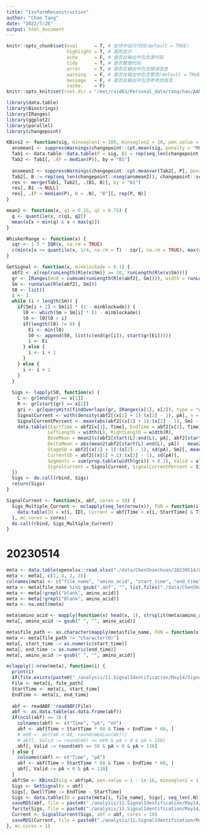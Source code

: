 ```yaml
---
title: "IsoformReconstruction"
author: "Chao Tang"
date: "2022/7/26"
output: html_document
---
```


```r
knitr::opts_chunk$set(eval      = T, # 在块中运行代码(default = TRUE)
                      highlight = T, # 高亮显示
                      echo      = F, # 是否在输出中包含源代码
                      tidy      = T, # 是否整理代码
                      error     = T, # 是否在输出中包含错误信息
                      warning   = F, # 是否在输出中包含警告(default = TRUE)
                      message   = F, # 是否在输出中包含参考的信息
                      cache.    = F)
knitr::opts_knit$set(root.dir = "/mnt/raid61/Personal_data/tangchao/AANanopore")
```

```r
library(data.table)
library(Biostrings)
library(IRanges)
library(ggplot2)
library(parallel)
library(changepoint)

KBins2 <- function(sig, minseglen1 = 100, minseglen2 = 10, pen.value = 1e-3) {
  ansmean1 <- suppressWarnings(changepoint::cpt.mean(sig, penalty = "MBIC", method = "PELT", minseglen = minseglen1))
  Tab1 <- data.table::data.table(P = sig, B1 = rep(seq_len(changepoint::nseg(ansmean1)), changepoint::seg.len(ansmean1)))
  Tab2 <- Tab1[, .(P = median(P)), by = "B1"]
  
  ansmean2 <- suppressWarnings(changepoint::cpt.meanvar(Tab2[, P], penalty = "Asymptotic", pen.value = pen.value, method = "PELT", minseglen = minseglen2))
  Tab2[, B := rep(seq_len(changepoint::nseg(ansmean2)), changepoint::seg.len(ansmean2))]
  res <- merge(Tab1, Tab2[, .(B1, B)], by = "B1")
  res[, B1 := NULL]
  res[, .(P = median(P), N = .N), "B"][, rep(P, N)]
}

mean2 <- function(x, q1 = 0.25, q2 = 0.75) {
  q <- quantile(x, c(q1, q2))
  mean(x[x > min(q) & x < max(q)])
}

WhiskerRange <- function(x) {
  iqr <- 1.5 * IQR(x, na.rm = TRUE)
  c(min(x[x >= quantile(x, 1/4, na.rm = T) - iqr], na.rm = TRUE), max(x[x <= quantile(x, 3/4, na.rm = T) + iqr], na.rm = TRUE))
}

GetSignal <- function(x, minblockade = 0.1) {
  abf2 <- x[rep(runLength(Rle(x$Sm)) >= 20, runLength(Rle(x$Sm)))]
  gr <- IRanges(end = cumsum(runLength(Rle(abf2[, Sm]))), width = runLength(Rle(abf2[, Sm])))
  Sm <- runValue(Rle(abf2[, Sm]))
  S0 <- list()
  i <- 1
  while (i < length(Sm)) {
    if(Sm[i + 1] < Sm[i] * (1 - minblockade)) {
      l0 <- which(Sm > Sm[i] * (1 - minblockade))
      l0 <- l0[l0 > i]
      if(length(l0) != 0) {
        Ei <- min(l0)
        S0 <- append(S0, list(c(end(gr[i]), start(gr[Ei]))))
        i <- Ei
      } else {
        i <- i + 1
      }
    } else {
      i <- i + 1
    }
  }
  
  Sigs <- lapply(S0, function(x) {
    L <- gr[end(gr) == x[1]]
    R <- gr[start(gr) == x[2]]
    gri <- gr[queryHits(findOverlaps(gr, IRanges(x[1], x[2]), type = "within"))]
    SignalCurrent <- with(density(abf2[(x[1] + 1):(x[2] - 1), pA], n = 10000), x[which.max(y)])
    SignalCurrentPercent <- mean(abs(abf2[(x[1] + 1):(x[2] - 1), Sm] - SignalCurrent) < 1) * 100
    data.table(StartTime = abf2[x[1], Time], EndTime = abf2[x[2], Time], 
               LeftLength = width(L), RightLength = width(R), 
               BaseMean = mean2(c(abf2[start(L):end(L), pA], abf2[start(R):end(R), pA])),
               DeltaMean = abs(mean2(abf2[start(L):end(L), pA]) - mean2(abf2[start(R):end(R), pA])),
               StageSD = abf2[(x[1] + 1):(x[2] - 1), sd(pA), Sm][, mean(V1)], 
               CurrentSD = abf2[(x[1] + 1):(x[2] - 1), sd(pA)], 
               Segments = sum(prop.table(width(gri)) > 0.1), Valid = all(abf2[start(L):end(R), Valid]), 
               SignalCurrent = SignalCurrent, SignalCurrentPercent = SignalCurrentPercent)
  })
  Sigs <- do.call(rbind, Sigs)
  return(Sigs)
}

SignalCurrent <- function(x, abf, cores = 10) {
  Sigs_Multiple_Current <- mclapply(seq_len(nrow(x)), FUN = function(i) {
    data.table(ID = x[i, ID], Current = abf[Time > x[i, StartTime] & Time < x[i, EndTime], pA] / x[i, BaseMean])
  }, mc.cores = cores)
  do.call(rbind, Sigs_Multiple_Current)
}
```

# 20230514

```r
meta <- data.table(openxlsx::read.xlsx("./data/ChenShanchuan/20230514/副本数据记录20230514.xlsx", sheet = 1))
meta <- meta[, c(1, 4, 2, 3)]
colnames(meta) <- c("file_name", "amino_acid", "start_time", "end_time")
meta <- meta[file_name %in% gsub(".abf", "", list.files("./data/ChenShanchuan/20230514", "abf$"))]
meta <- meta[!grepl("blank", amino_acid)]
meta <- meta[!grepl("Blank", amino_acid)]
meta <- na.omit(meta)

meta$amino_acid <- mapply(function(x) head(x, 1), strsplit(meta$amino_acid, "\\("))
meta[, amino_acid := gsub(" ", "", amino_acid)]

meta$file_path <- as.character(mapply(meta$file_name, FUN = function(x) list.files("./data/ChenShanchuan/20230514", x, full.names = T, recursive = T)))
meta <- meta[file_path != "character(0)"]
meta[, start_time := as.numeric(start_time)]
meta[, end_time := as.numeric(end_time)]
meta[, amino_acid := gsub(" ", "", amino_acid)]
```

```r
mclapply(1:nrow(meta), function(i) {
  print(i)
  if(file.exists(paste0("./analysis/11.SignalIdentification/May14/SignalCurrent_", meta[i, paste(amino_acid, file_name, start_time, end_time, sep = "_")], ".Rds"))) return(NULL)
  File <- meta[i, file_path]
  StartTime <- meta[i, start_time]
  EndTime <- meta[i, end_time]
  
  abf <- readABF::readABF(File)
  abf <- as.data.table(as.data.frame(abf))
  if(ncol(abf) == 3) {
    colnames(abf) <- c("Time", "pA", "mV")
    abf <- abf[Time > StartTime * 60 & Time < EndTime * 60, ]
    # mV0 <- abf[mV > 40, round(median(mV))]
    # abf[, Valid := round(mV) == mV0 & pA > 0 & pA < 150]
    abf[, Valid := round(mV) == 50 & pA > 0 & pA < 130]
  } else {
    colnames(abf) <- c("Time", "pA")
    abf <- abf[Time > StartTime * 60 & Time < EndTime * 60, ]
    abf[, Valid := pA > 0 & pA < 130]
  }
  abf$Sm <- KBins2(sig = abf$pA, pen.value = 1 - 1e-16, minseglen1 = 1, minseglen2 = 1)
  Sigs <- GetSignal(x = abf)
  Sigs[, DwellTime := EndTime - StartTime]
  Sigs <- data.table(ID = paste(meta[i, file_name], Sigs[, seq_len(.N)], sep = "_"), Sigs)
  saveRDS(abf, file = paste0("./analysis/11.SignalIdentification/May14/ABF_", meta[i, paste(amino_acid, file_name, start_time, end_time, sep = "_")], ".Rds"))
  fwrite(Sigs, file = paste0("./analysis/11.SignalIdentification/May14/RawSignal_", meta[i, paste(amino_acid, file_name, start_time, end_time, sep = "_")], ".txt"), sep = "\t", row.names = F, quote = F)
  Current <- SignalCurrent(Sigs, abf = abf, cores = 10)
  saveRDS(Current, file = paste0("./analysis/11.SignalIdentification/May14/SignalCurrent_", meta[i, paste(amino_acid, file_name, start_time, end_time, sep = "_")], ".Rds"))
}, mc.cores = 1)
```


